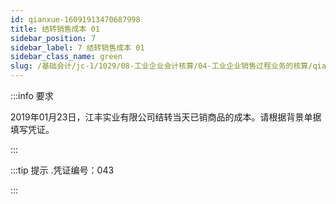 ---
id: qianxue-16091913470687998
title: 结转销售成本 01
sidebar_position: 7
sidebar_label: 7 结转销售成本 01
sidebar_class_name: green
slug: /基础会计/jc-1/1029/08-工业企业会计核算/04-工业企业销售过程业务的核算/qianxue-1609181235305910712/qianxue-16091913470687998/结转销售成本 01
---

:::info 要求

2019年01月23日，江丰实业有限公司结转当天已销商品的成本。请根据背景单据填写凭证。

:::

:::tip 提示
  .凭证编号：043 
:::
